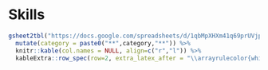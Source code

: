 \leavevmode\newline

# Skills
\vspace*{-\baselineskip}
<!-- have to add \usepackage{caption} to hyndman template -->
```r
gsheet2tbl("https://docs.google.com/spreadsheets/d/1qbMpXHXm41q69prUVjpQFfP_mMXjORNxFP_IbAoCuKo/edit#gid=885656894") %>%
  mutate(category = paste0("**",category,"**")) %>%
  knitr::kable(col.names = NULL, align=c("r","l")) %>%
  kableExtra::row_spec(row=2, extra_latex_after = "\\arrayrulecolor{white}")
```
